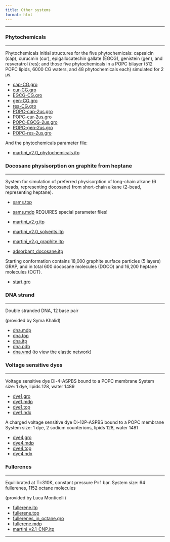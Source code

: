 ```yaml
---
title: Other systems
format: html
---
```

<hr>

### Phytochemicals
<hr>

Phytochemicals Initial structures for the five phytochemicals: capsaicin (cap), curucmin (cur), epigallocatechin gallate (EGCG), genistein (gen), and resveratrol (res); and those five phytochemicals in a POPC bilayer (512 POPC lipids, 6000 CG waters, and 48 phytochemicals each) simulated for 2 μs.

- [cap-CG.gro](https://martini-library.s3.us-east-2.amazonaws.com/example_applications/other_systems/cap-CG.gro)
- [cur-CG.gro](https://martini-library.s3.us-east-2.amazonaws.com/example_applications/other_systems/cur-CG.gro)
- [EGCG-CG.gro](https://martini-library.s3.us-east-2.amazonaws.com/example_applications/other_systems/EGCG-CG.gro)
- [gen-CG.gro](https://martini-library.s3.us-east-2.amazonaws.com/example_applications/other_systems/gen-CG.gro)
- [res-CG.gro](https://martini-library.s3.us-east-2.amazonaws.com/example_applications/other_systems/res-CG.gro)
- [POPC-cap-2us.gro](https://martini-library.s3.us-east-2.amazonaws.com/example_applications/other_systems/POPC-cap-2us.gro)
- [POPC-cur-2us.gro](https://martini-library.s3.us-east-2.amazonaws.com/example_applications/other_systems/POPC-cur-2us.gro)
- [POPC-EGCG-2us.gro](https://martini-library.s3.us-east-2.amazonaws.com/example_applications/other_systems/POPC-EGCG-2us.gro)
- [POPC-gen-2us.gro](https://martini-library.s3.us-east-2.amazonaws.com/example_applications/other_systems/POPC-gen-2us.gro)
- [POPC-res-2us.gro](https://martini-library.s3.us-east-2.amazonaws.com/example_applications/other_systems/POPC-res-2us.gro)

And the phytochemicals parameter file:

- [martini_v2.0_phytochemicals.itp](https://martini-library.s3.us-east-2.amazonaws.com/example_applications/other_systems/martini_v2.0_phytochemicals.itp)

### Docosane physisorption on graphite from heptane
<hr>

System for simulation of preferred physisorption of long-chain alkane (6 beads, representing docosane) from short-chain alkane (2-bead, representing heptane).

- [sams.top](https://martini-library.s3.us-east-2.amazonaws.com/example_applications/other_systems/sams.top)
- [sams.mdp](https://martini-library.s3.us-east-2.amazonaws.com/example_applications/other_systems/sams.mdp)
REQUIRES special parameter files!

- [martini_v2.g.itp](https://martini-library.s3.us-east-2.amazonaws.com/example_applications/other_systems/martini_v2.g.itp)
- [martini_v2.0_solvents.itp](https://martini-library.s3.us-east-2.amazonaws.com/example_applications/other_systems/martini_v2.0_solvents.itp)
- [martini_v2.g_graphite.itp](https://martini-library.s3.us-east-2.amazonaws.com/example_applications/other_systems/martini_v2.g_graphite.itp)
- [adsorbant_docosane.itp](https://martini-library.s3.us-east-2.amazonaws.com/example_applications/other_systems/adsorbant_docosane.itp)

Starting conformation contains 18,000 graphite surface particles (5 layers) GRAP, and in total 600 docosane molecules (DOCO) and 16,200 heptane molecules (OCT).

- [start.gro](https://martini-library.s3.us-east-2.amazonaws.com/example_applications/other_systems/start.gro)

### DNA strand
<hr>

Double stranded DNA, 12 base pair

(provided by Syma Khalid)

- [dna.mdp](https://martini-library.s3.us-east-2.amazonaws.com/example_applications/other_systems/dna.mdp)
- [dna.top](https://martini-library.s3.us-east-2.amazonaws.com/example_applications/other_systems/dna.top)
- [dna.itp](https://martini-library.s3.us-east-2.amazonaws.com/example_applications/other_systems/dna.itp)
- [dna.pdb](https://martini-library.s3.us-east-2.amazonaws.com/example_applications/other_systems/dna.pdb)
- [dna.vmd](https://martini-library.s3.us-east-2.amazonaws.com/example_applications/other_systems/dna.vmd) (to view the elastic network)

### Voltage sensitive dyes
<hr>

Voltage sensitive dye Di-4-ASPBS bound to a POPC membrane
System size: 1 dye, lipids 128, water 1489

- [dye1.gro](https://martini-library.s3.us-east-2.amazonaws.com/example_applications/other_systems/dye1.gro)
- [dye1.mdp](https://martini-library.s3.us-east-2.amazonaws.com/example_applications/other_systems/dye1.mdp)
- [dye1.top](https://martini-library.s3.us-east-2.amazonaws.com/example_applications/other_systems/dye1.top)
- [dye1.ndx](https://martini-library.s3.us-east-2.amazonaws.com/example_applications/other_systems/dye1.ndx)

A charged voltage sensitive dye Di-12P-ASPBS bound to a POPC membrane
System size: 1 dye, 2 sodium counterions, lipids 128, water 1481

- [dye4.gro](https://martini-library.s3.us-east-2.amazonaws.com/example_applications/other_systems/dye4.gro)
- [dye4.mdp](https://martini-library.s3.us-east-2.amazonaws.com/example_applications/other_systems/dye4.mdp)
- [dye4.top](https://martini-library.s3.us-east-2.amazonaws.com/example_applications/other_systems/dye4.top)
- [dye4.ndx](https://martini-library.s3.us-east-2.amazonaws.com/example_applications/other_systems/dye4.ndx)

### Fullerenes
<hr>

Equilibrated at T=310K, constant pressure P=1 bar.
System size: 64 fullerenes,  1152 octane molecules

(provided by Luca Monticelli)

- [fullerene.itp](https://martini-library.s3.us-east-2.amazonaws.com/example_applications/other_systems/fullerene.itp)
- [fullerene.top](https://martini-library.s3.us-east-2.amazonaws.com/example_applications/other_systems/fullerene.top)
- [fullerenes_in_octane.gro](https://martini-library.s3.us-east-2.amazonaws.com/example_applications/other_systems/fullerenes_in_octane.gro)
- [fullerene.mdp](https://martini-library.s3.us-east-2.amazonaws.com/example_applications/other_systems/fullerene.mdp)
- [martini_v2.1_CNP.itp](https://martini-library.s3.us-east-2.amazonaws.com/example_applications/other_systems/martini_v2.1_CNP.itp)

<hr>